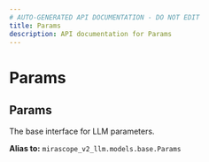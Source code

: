 ```yaml
---
# AUTO-GENERATED API DOCUMENTATION - DO NOT EDIT
title: Params
description: API documentation for Params
---
```


# Params

## <ApiType type="Alias" path="models/openai/Params" symbolName="Params" /> Params

The base interface for LLM parameters.


**Alias to:** `mirascope_v2_llm.models.base.Params`
